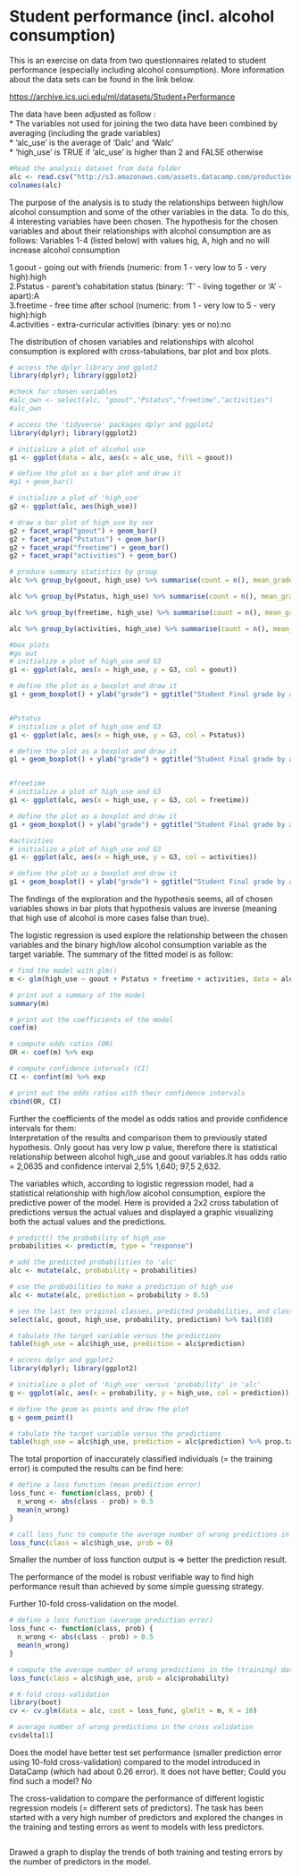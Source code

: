 # Student performance (incl. alcohol consumption)

This is an exercise on data from two questionnaires related to student performance (especially including alcohol consumption). More information about the data sets  can be found in the link below.

<https://archive.ics.uci.edu/ml/datasets/Student+Performance>

The data have been adjusted as follow :  
* The variables not used for joining the two data have been combined by averaging (including the grade variables)  
* 'alc_use' is the average of 'Dalc' and 'Walc'  
* 'high_use' is TRUE if 'alc_use' is higher than 2 and FALSE otherwise  
```r
#Read the analysis dataset from data folder
alc <- read.csv("http://s3.amazonaws.com/assets.datacamp.com/production/course_2218/datasets/alc.txt", header = TRUE, sep =",")
colnames(alc)
```


The purpose of the analysis is to study the relationships between high/low alcohol consumption and some of the other variables in the data. To do this, 4 interesting variables have been chosen. The hypothesis for the chosen variables and  about their relationships with alcohol consumption are as follows:
Variables 1-4 (listed below) with values hig, A, high and no will increase alcohol consumption

1.goout - going out with friends (numeric: from 1 - very low to 5 - very high):high  
2.Pstatus - parent's cohabitation status (binary: 'T' - living together or 'A' - apart):A  
3.freetime - free time after school (numeric: from 1 - very low to 5 - very high):high  
4.activities - extra-curricular activities (binary: yes or no):no  
  
  The distribution of chosen variables and relationships with alcohol consumption is explored with cross-tabulations, bar plot and box plots.  
```r
# access the dplyr library and gglot2
library(dplyr); library(ggplot2)

#check for chosen variables
#alc_own <- select(alc, "goout","Pstatus","freetime","activities")
#alc_own

# access the 'tidyverse' packages dplyr and ggplot2
library(dplyr); library(ggplot2)

# initialize a plot of alcohol use
g1 <- ggplot(data = alc, aes(x = alc_use, fill = goout))

# define the plot as a bar plot and draw it
#g1 + geom_bar()

# initialize a plot of 'high_use'
g2 <- ggplot(alc, aes(high_use))

# draw a bar plot of high_use by sex
g2 + facet_wrap("goout") + geom_bar()
g2 + facet_wrap("Pstatus") + geom_bar()
g2 + facet_wrap("freetime") + geom_bar()
g2 + facet_wrap("activities") + geom_bar()

# produce summary statistics by group
alc %>% group_by(goout, high_use) %>% summarise(count = n(), mean_grade = mean(G3))

alc %>% group_by(Pstatus, high_use) %>% summarise(count = n(), mean_grade = mean(G3))

alc %>% group_by(freetime, high_use) %>% summarise(count = n(), mean_grade = mean(G3))

alc %>% group_by(activities, high_use) %>% summarise(count = n(), mean_grade = mean(G3))


```


```r
#box plots
#go out
# initialize a plot of high_use and G3
g1 <- ggplot(alc, aes(x = high_use, y = G3, col = goout))

# define the plot as a boxplot and draw it
g1 + geom_boxplot() + ylab("grade") + ggtitle("Student Final grade by alcohol consumption and goout")


#Pstatus
# initialize a plot of high_use and G3
g1 <- ggplot(alc, aes(x = high_use, y = G3, col = Pstatus))

# define the plot as a boxplot and draw it
g1 + geom_boxplot() + ylab("grade") + ggtitle("Student Final grade by alcohol consumption and Pstatus")


#freetime
# initialize a plot of high_use and G3
g1 <- ggplot(alc, aes(x = high_use, y = G3, col = freetime))

# define the plot as a boxplot and draw it
g1 + geom_boxplot() + ylab("grade") + ggtitle("Student Final grade by alcohol consumption and freetime")

#activities
# initialize a plot of high_use and G3
g1 <- ggplot(alc, aes(x = high_use, y = G3, col = activities))

# define the plot as a boxplot and draw it
g1 + geom_boxplot() + ylab("grade") + ggtitle("Student Final grade by alcohol consumption and activities")


```

The findings of the exploration and the hypothesis seems, all of chosen variables shows in bar plots that hypothesis values are inverse (meaning that high use of alcohol is  more cases false than true). 

The logistic regression is used explore the relationship between the chosen variables and the binary high/low alcohol consumption variable as the target variable. The summary of the fitted model is as follow:  
```r
# find the model with glm()
m <- glm(high_use ~ goout + Pstatus + freetime + activities, data = alc, family = "binomial")

# print out a summary of the model
summary(m)

# print out the coefficients of the model
coef(m)

# compute odds ratios (OR)
OR <- coef(m) %>% exp

# compute confidence intervals (CI)
CI <- confint(m) %>% exp

# print out the odds ratios with their confidence intervals
cbind(OR, CI)
```
Further  the coefficients of the model as odds ratios and provide confidence intervals for them:  
Interpretation of the results and comparison them to previously stated hypothesis.
Only goout has very low p value, therefore there is statistical relationship between alcohol high_use and goout variables.It has odds ratio = 2,0635 and  confidence interval 2,5% 1,640; 97,5 2,632.

The variables which, according to logistic regression model, had a statistical relationship with high/low alcohol consumption, explore the predictive power of the model. Here is provided a 2x2 cross tabulation of predictions versus the actual values and  displayed a graphic visualizing both the actual values and the predictions.
```r
# predict() the probability of high_use
probabilities <- predict(m, type = "response")

# add the predicted probabilities to 'alc'
alc <- mutate(alc, probability = probabilities)

# use the probabilities to make a prediction of high_use
alc <- mutate(alc, prediction = probability > 0.5)

# see the last ten original classes, predicted probabilities, and class predictions
select(alc, goout, high_use, probability, prediction) %>% tail(10)

# tabulate the target variable versus the predictions
table(high_use = alc$high_use, prediction = alc$prediction)

# access dplyr and ggplot2
library(dplyr); library(ggplot2)

# initialize a plot of 'high_use' versus 'probability' in 'alc'
g <- ggplot(alc, aes(x = probability, y = high_use, col = prediction))

# define the geom as points and draw the plot
g + geom_point()

# tabulate the target variable versus the predictions
table(high_use = alc$high_use, prediction = alc$prediction) %>% prop.table %>% addmargins
```

The total proportion of inaccurately classified individuals (= the training error)  is computed the results can be find here:
```r
# define a loss function (mean prediction error)
loss_func <- function(class, prob) {
  n_wrong <- abs(class - prob) > 0.5
  mean(n_wrong)
}

# call loss_func to compute the average number of wrong predictions in the (training) data
loss_func(class = alc$high_use, prob = 0)
```
Smaller the number of loss function output is => better the prediction result.

The performance of the model is robust verifiable way to find high performance result than achieved by some simple guessing strategy. 

Further 10-fold cross-validation on the model.  
```r
# define a loss function (average prediction error)
loss_func <- function(class, prob) {
  n_wrong <- abs(class - prob) > 0.5
  mean(n_wrong)
}

# compute the average number of wrong predictions in the (training) data
loss_func(class = alc$high_use, prob = alc$probability)

# K-fold cross-validation
library(boot)
cv <- cv.glm(data = alc, cost = loss_func, glmfit = m, K = 10)

# average number of wrong predictions in the cross validation
cv$delta[1]
```


Does the model have better test set performance (smaller prediction error using 10-fold cross-validation) compared to the model introduced in DataCamp (which had about 0.26 error). It does not have better; Could you find such a model? No  


The cross-validation to compare the performance of different logistic regression models (= different sets of predictors). The task has been started with a very high number of predictors and explored the changes in the training and testing errors as went to models with less predictors.   
```r

```

Drawed a graph to display the trends of both training and testing errors by the number of predictors in the model.   
```r

```

